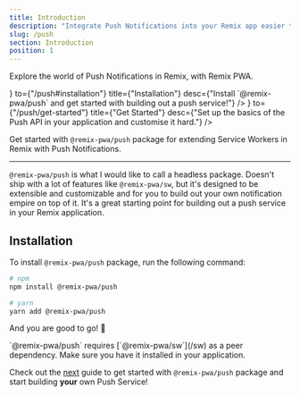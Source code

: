 ```yaml
---
title: Introduction
description: "Integrate Push Notifications into your Remix app easier than ever before!"
slug: /push
section: Introduction
position: 1
---
```



<p className="lead">Explore the world of Push Notifications in Remix, with Remix PWA.</p>

<Grid>
  <Link
    icon={<Arrow />}
    to={"/push#installation"}
    title={"Installation"}
    desc={"Install `@remix-pwa/push` and get started with building out a push service!"}
  />
  <Link
    icon={<Widget />}
    to={"/push/get-started"}
    title={"Get Started"}
    desc={"Set up the basics of the Push API in your application and customise it hard."}
  />
</Grid>

Get started with `@remix-pwa/push` package for extending Service Workers in Remix with Push Notifications.

---

`@remix-pwa/push` is what I would like to call a headless package. Doesn't ship with a lot of features like `@remix-pwa/sw`, but it's designed to be extensible and customizable and for you to build out your own notification empire on top of it. It's a great starting point for building out a push service in your Remix application.

## Installation

To install `@remix-pwa/push` package, run the following command:

```bash
# npm
npm install @remix-pwa/push

# yarn
yarn add @remix-pwa/push
```

And you are good to go! 🎉

<Info>
  `@remix-pwa/push` requires [`@remix-pwa/sw`](/sw) as a peer dependency. Make sure you have it installed in your
  application.
</Info>

Check out the [next](/push/get-started) guide to get started with `@remix-pwa/push` package and start building **your** own Push Service!